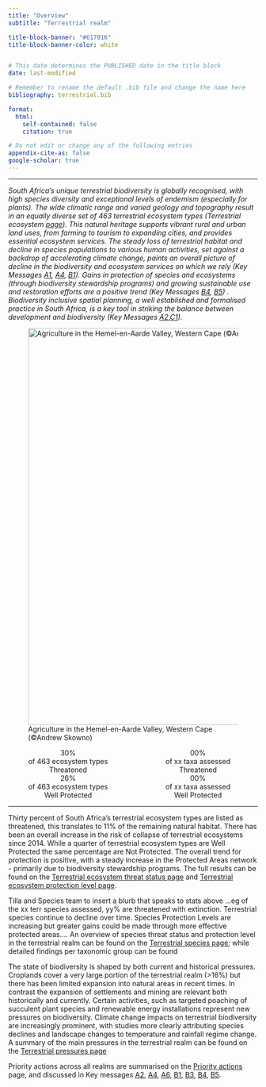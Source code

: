 ```yaml
---
title: "Overview"  
subtitle: "Terrestrial realm" 

title-block-banner: "#617016" 
title-block-banner-color: white 


# This date determines the PUBLISHED date in the title block
date: last-modified

# Remember to rename the default .bib file and change the name here
bibliography: terrestrial.bib

format:
  html:
    self-contained: false
    citation: true

# Do not edit or change any of the following entries
appendix-cite-as: false
google-scholar: true
---
```


------------------------------------------------------------------------

*South Africa's unique terrestrial biodiversity is globally recognised, with high species diversity and exceptional levels of endemism (especially for plants). The wide climatic range and varied geology and topography result in an equally diverse set of 463 terrestrial ecosystem types (Terrestrial ecosystem [page](./ter_ecosystems.qmd)). This natural heritage supports vibrant rural and urban land uses, from farming to tourism to expanding cities, and provides essential ecosystem services. The steady loss of terrestrial habitat and decline in species populations to various human activities, set against a backdrop of accelerating climate change, paints an overall picture of decline in the biodiversity and ecosystem services on which we rely (Key Messages [A1](../key-messages/kma1.qmd), [A4](../key-messages/kma4.qmd), [B1](../key-messages/kmb1.qmd)). Gains in protection of species and ecosystems (through biodiversity stewardship programs) and growing sustainable use and restoration efforts are a positive trend (Key Messages [B4](../key-messages/kmb4.qmd), [B5](../key-messages/kmb5.qmd)) . Biodiversity inclusive spatial planning, a well established and formalised practice in South Africa, is a key tool in striking the balance between development and biodiversity (Key Messages [A2](../key-messages/kma2.qmd),[C1](../key-messages/kmc1.qmd)).*

![Agriculture in the Hemel-en-Aarde Valley, Western Cape (©Andrew Skowno)](imgs/canola_wc_skowno_crop.png){fig-align="center" width="800"}

::::: columns
::: {.column width="50%"}
<center>

| [30%]{.inline-style-threatened}
| of 463 ecosystem types
| [Threatened]{.inline-style-indicator}

| [26%]{.inline-style-well-protected}
| of 463 ecosystem types
| [Well Protected]{.inline-style-indicator}

</center>
:::

::: {.column width="50%"}
<center>

| [00%]{.inline-style-not-protected}
| of xx taxa assessed
| [Threatened]{.inline-style-indicator}

| [00%]{.inline-style-threatened}
| of xx taxa assessed
| [Well Protected]{.inline-style-indicator}

</center>
:::
:::::

------------------------------------------------------------------------

Thirty percent of South Africa's terrestrial ecosystem types are listed as threatened, this translates to 11% of the remaining natural habitat. There has been an overall increase in the risk of collapse of terrestrial ecosystems since 2014. While a quarter of terrestrial ecosystem types are Well Protected the same percentage are Not Protected. The overall trend for protection is positive, with a steady increase in the Protected Areas network - primarily due to biodiversity stewardship programs. The full results can be found on the [Terrestrial ecosystem threat status page](./ter_ets.qmd) and [Terrestrial ecosystem protection level page](./ter_epl.qmd).

Tilla and Species team to insert a blurb that speaks to stats above ...eg of the xx terr species assessed, yy% are threatened with extinction. Terrestrial species continue to decline over time. Species Protection Levels are increasing but greater gains could be made through more effective protected areas.... An overview of species threat status and protection level in the terrestrial realm can be found on the [Terrestrial species page](./ter_speces.qmd); while detailed findings per taxonomic group can be found <!--[here](../species/index.qmd)-->

The state of biodiversity is shaped by both current and historical pressures. Croplands cover a very large portion of the terrestrial realm (\>16%) but there has been limited expansion into natural areas in recent times. In contrast the expansion of settlements and mining are relevant both historically and currently. Certain activities, such as targeted poaching of succulent plant species and renewable energy installations represent new pressures on biodiversity. Climate change impacts on terrestrial biodiversity are increasingly prominent, with studies more clearly attributing species declines and landscape changes to temperature and rainfall regime change. A summary of the main pressures in the terrestrial realm can be found on the [Terrestrial pressures page](./ter_pressures-condition.qmd)

Priority actions across all realms are summarised on the [Priority actions](../integrated-findings/pakg_actions.qmd) page, and discussed in Key messages [A2](../key-messages/kma2.qmd), [A4](../key-messages/kma4.qmd), [A6](../key-messages/kma4.qmd), [B1](../key-messages/kma4.qmd), [B3](../key-messages/kmb3.qmd), [B4](../key-messages/kmb4.qmd), [B5](../key-messages/kmb5.qmd).
